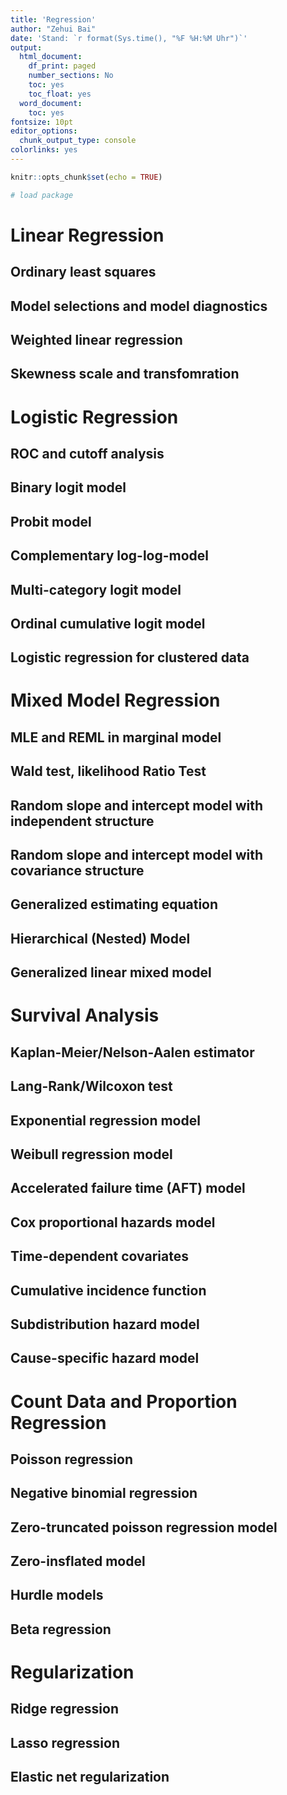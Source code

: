 ```yaml
---
title: 'Regression'
author: "Zehui Bai"
date: 'Stand: `r format(Sys.time(), "%F %H:%M Uhr")`'
output:
  html_document:
    df_print: paged
    number_sections: No
    toc: yes
    toc_float: yes
  word_document:
    toc: yes
fontsize: 10pt
editor_options:
  chunk_output_type: console
colorlinks: yes
---
```


```r
knitr::opts_chunk$set(echo = TRUE)

# load package
```

 
# Linear Regression

## Ordinary least squares 
## Model selections and model diagnostics
## Weighted linear regression
## Skewness scale and transfomration 
 
# Logistic Regression

## ROC and cutoff analysis
## Binary logit model
## Probit model
## Complementary log-log-model
## Multi-category logit model
## Ordinal cumulative logit model   
## Logistic regression for clustered data


# Mixed Model Regression

## MLE and REML in marginal model
## Wald test, likelihood Ratio Test
## Random slope and intercept model with independent structure
## Random slope and intercept model with covariance structure
## Generalized estimating equation  
## Hierarchical (Nested) Model
## Generalized linear mixed model




# Survival Analysis

## Kaplan-Meier/Nelson-Aalen estimator 
## Lang-Rank/Wilcoxon test
## Exponential regression  model
## Weibull regression model
## Accelerated failure time (AFT) model
## Cox proportional hazards model
## Time-dependent covariates
## Cumulative incidence function
## Subdistribution hazard model
## Cause-specific hazard model 

# Count Data and Proportion Regression

## Poisson regression
## Negative binomial regression
## Zero-truncated poisson regression model
## Zero-insflated model
## Hurdle models
## Beta regression

  

# Regularization

## Ridge regression
## Lasso regression
## Elastic net regularization
 

 